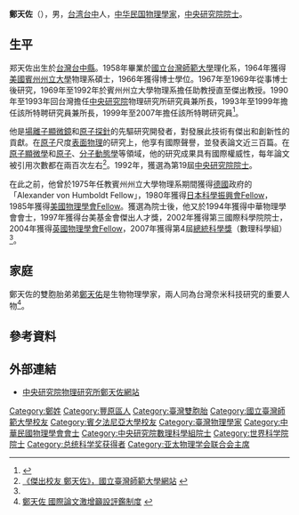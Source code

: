 '''鄭天佐'''（{{bd|1934年|9月6日|||catIdx=Z鄭}}），男，[[台湾|台湾]][[台中县|台中]]人，[[中华民国|中华民国]][[物理學家|物理學家]]，[[中央研究院院士|中央研究院院士]]。

== 生平 ==
郑天佐出生於[[台灣|台灣]][[台中縣|台中縣]]。1958年畢業於[[國立台灣師範大學|國立台灣師範大學]]理化系，1964年獲得[[美國|美國]][[賓州州立大學|賓州州立大學]]物理系碩士，1966年獲得博士學位。1967年至1969年從事博士後研究，1969年至1992年於賓州州立大學物理系擔任助教授直至傑出教授。1990年至1993年回台灣擔任[[中央研究院|中央研究院]]物理研究所研究員兼所長，1993年至1999年擔任該所特聘研究員兼所長，1999年至2007年擔任該所特聘研究員<ref name="中央研究院">{{Cite web |url=https://db1n.sinica.edu.tw/textdb/ioconas/02.php?func=22&_op=%3FID%3AM063 |title=《院士基本資料查詢 鄭天佐》，中央研究院院士會議網站 |accessdate=2020-09-20 |archive-date=2019-06-14 |archive-url=https://web.archive.org/web/20190614024608/https://academicians.sinica.edu.tw/index.php?r=news%2Fcarousel |dead-url=no }}</ref>。

他是[[場離子顯微鏡|場離子顯微鏡]]和[[原子探針|原子探針]]的先驅研究開發者，對發展此技術有傑出和創新性的貢獻。在[[原子|原子]]尺度[[表面物理|表面物理]]的研究上，他享有國際聲譽，並發表論文近三百篇。在[[原子顯微學|原子顯微學]]和[[原子|原子]]、[[分子動態學|分子動態學]]等領域，他的研究成果具有國際權威性，每年論文被引用次數都在兩百次左右<ref>[http://www.ntnu.edu.tw/alumni/alumni-03/alumni-03-2001-05.htm 《傑出校友 鄭天佐》，國立臺灣師範大學網站] {{webarchive|url=https://web.archive.org/web/20081011052422/http://www.ntnu.edu.tw/alumni/alumni-03/alumni-03-2001-05.htm |date=2008-10-11 }}</ref>。1992年，獲選為第19屆[[中央研究院院士|中央研究院院士]]。

在此之前，他曾於1975年任教賓州州立大學物理系期間獲得[[德國|德國]]政府的「Alexander von Humboldt Fellow」，1980年獲得[[日本科學振興會|日本科學振興會]]Fellow，1985年獲得[[美國物理學會|美國物理學會]]Fellow。獲選為院士後，他又於1994年獲得中華物理學會會士，1997年獲得台美基金會傑出人才獎，2002年獲得第三國際科學院院士，2004年獲得[[英國物理學會|英國物理學會]]Fellow，2007年獲得第4屆[[總統科學獎|總統科學獎]]（數理科學組）<ref name="中央研究院"/>。

== 家庭 ==
鄭天佐的雙胞胎弟弟[[鄭天佑|鄭天佑]]是生物物理學家，兩人同為台灣奈米科技研究的重要人物<ref>[http://web1.nsc.gov.tw/fp.aspx?ctNode=1103&xItem=7503&mp=1 鄭天佐 國際論文激增籲設評鑑制度] {{webarchive|url=https://web.archive.org/web/20140220082651/http://web1.nsc.gov.tw/fp.aspx?ctNode=1103&xItem=7503&mp=1 |date=2014-02-20 }}</ref>。

== 參考資料 ==
{{reflist}}

== 外部連結 ==
* [http://www.phys.sinica.edu.tw/~nano/tsong_tt.htm 中央研究院物理研究所鄭天佐網站] {{Wayback|url=http://www.phys.sinica.edu.tw/~nano/tsong_tt.htm |date=20150618022529 }}

{{总统科学奖}}
{{中央研究院第十九届院士}}

{{Authority control}}
{{DEFAULTSORT:Z}}
[[Category:鄭姓|Category:鄭姓]]
[[Category:豐原區人|Category:豐原區人]]
[[Category:臺灣雙胞胎|Category:臺灣雙胞胎]]
[[Category:國立臺灣師範大學校友|Category:國立臺灣師範大學校友]]
[[Category:賓夕法尼亞大學校友|Category:賓夕法尼亞大學校友]]
[[Category:臺灣物理學家|Category:臺灣物理學家]]
[[Category:中華民國物理學會會士|Category:中華民國物理學會會士]]
[[Category:中央研究院數理科學組院士|Category:中央研究院數理科學組院士]]
[[Category:世界科学院院士|Category:世界科学院院士]]
[[Category:总统科学奖获得者|Category:总统科学奖获得者]]
[[Category:亚太物理学会联合会主席|Category:亚太物理学会联合会主席]]